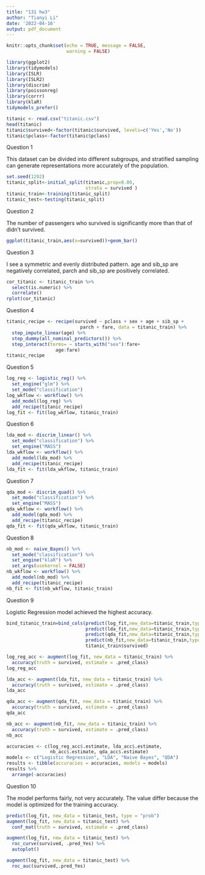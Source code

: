 ```yaml
---
title: "131 hw3"
author: "Tianyi Li"
date: '2022-04-16'
output: pdf_document
---
```


```r
knitr::opts_chunk$set(echo = TRUE, message = FALSE,
                      warning = FALSE)
```

```r
library(ggplot2)
library(tidymodels)
library(ISLR)  
library(ISLR2) 
library(discrim)
library(poissonreg)
library(corrr)
library(klaR) 
tidymodels_prefer()
```

```r
titanic <- read.csv("titanic.csv")
head(titanic)
titanic$survived<-factor(titanic$survived, levels=c('Yes','No'))
titanic$pclass<-factor(titanic$pclass)
```
Question 1

This dataset can be divided into different subgroups, and stratified sampling can generate representations more accurately of the population.

```r
set.seed(1202)
titanic_split<-initial_split(titanic,prop=0.80,
                             strata = survived )
titanic_train<-training(titanic_split)
titanic_test<-testing(titanic_split)
```

Question 2

The number of passengers who survived is significantly more than that of didn't survived.

```r
ggplot(titanic_train,aes(x=survived))+geom_bar()
```

Question 3

I see a symmetric and evenly distributed pattern. 
age and sib_sp are negatively correlated, parch and sib_sp are positively correlated.

```r
cor_titanic <- titanic_train %>%
  select(is.numeric) %>%
  correlate()
rplot(cor_titanic)
```

Question 4
```r
titanic_recipe <- recipe(survived ~ pclass + sex + age + sib_sp + 
                           parch + fare, data = titanic_train) %>% 
  step_impute_linear(age) %>% 
  step_dummy(all_nominal_predictors()) %>% 
  step_interact(terms= ~ starts_with("sex"):fare+
                  age:fare)
titanic_recipe
```

Question 5
```r
log_reg <- logistic_reg() %>% 
  set_engine("glm") %>% 
  set_mode("classification")
log_wkflow <- workflow() %>% 
  add_model(log_reg) %>% 
  add_recipe(titanic_recipe)
log_fit <- fit(log_wkflow, titanic_train)
```

Question 6
```r
lda_mod <- discrim_linear() %>% 
  set_mode("classification") %>% 
  set_engine("MASS")
lda_wkflow <- workflow() %>% 
  add_model(lda_mod) %>% 
  add_recipe(titanic_recipe)
lda_fit <- fit(lda_wkflow, titanic_train)
```

Question 7
```r
qda_mod <- discrim_quad() %>% 
  set_mode("classification") %>% 
  set_engine("MASS")
qda_wkflow <- workflow() %>% 
  add_model(qda_mod) %>% 
  add_recipe(titanic_recipe)
qda_fit <- fit(qda_wkflow, titanic_train)
```

Question 8
```r
nb_mod <- naive_Bayes() %>% 
  set_mode("classification") %>% 
  set_engine("klaR") %>% 
  set_args(usekernel = FALSE) 
nb_wkflow <- workflow() %>% 
  add_model(nb_mod) %>% 
  add_recipe(titanic_recipe)
nb_fit <- fit(nb_wkflow, titanic_train)
```

Question 9

Logistic Regression model achieved the highest accuracy.

```r
bind_titanic_train=bind_cols(predict(log_fit,new_data=titanic_train,type="class"),
                             predict(lda_fit,new_data=titanic_train,type="class"),
                             predict(qda_fit,new_data=titanic_train,type="class"),
                             predict(nb_fit,new_data=titanic_train,type="class"),
                             titanic_train$survived)
```

```r
log_reg_acc <- augment(log_fit, new_data = titanic_train) %>%
  accuracy(truth = survived, estimate = .pred_class)
log_reg_acc
```
```r
lda_acc <- augment(lda_fit, new_data = titanic_train) %>%
  accuracy(truth = survived, estimate = .pred_class)
lda_acc
```
```r
qda_acc <- augment(qda_fit, new_data = titanic_train) %>%
  accuracy(truth = survived, estimate = .pred_class)
qda_acc
```
```r
nb_acc <- augment(nb_fit, new_data = titanic_train) %>%
  accuracy(truth = survived, estimate = .pred_class)
nb_acc
```
```r
accuracies <- c(log_reg_acc$.estimate, lda_acc$.estimate, 
                nb_acc$.estimate, qda_acc$.estimate)
models <- c("Logistic Regression", "LDA", "Naive Bayes", "QDA")
results <- tibble(accuracies = accuracies, models = models)
results %>% 
  arrange(-accuracies)
```

Question 10

The model performs fairly, not very accurately. The value differ because the model is optimized for the training accuracy.

```r
predict(log_fit, new_data = titanic_test, type = "prob")
augment(log_fit, new_data = titanic_test) %>%
  conf_mat(truth = survived, estimate = .pred_class) 
```
```r
augment(log_fit, new_data = titanic_test) %>%
  roc_curve(survived, .pred_Yes) %>%
  autoplot()
```
```r
augment(log_fit, new_data = titanic_test) %>%
  roc_auc(survived,.pred_Yes)
```



